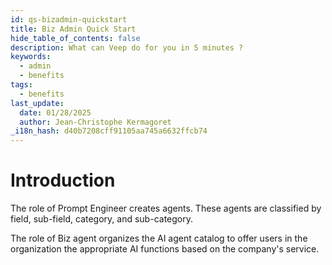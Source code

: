 ```yaml
---
id: qs-bizadmin-quickstart
title: Biz Admin Quick Start
hide_table_of_contents: false
description: What can Veep do for you in 5 minutes ?
keywords:
  - admin
  - benefits
tags:
  - benefits
last_update:
  date: 01/28/2025
  author: Jean-Christophe Kermagoret
_i18n_hash: d40b7208cff91105aa745a6632ffcb74
---
```

# Introduction

The role of Prompt Engineer creates agents. These agents are classified by field, sub-field, category, and sub-category.

The role of Biz agent organizes the AI agent catalog to offer users in the organization the appropriate AI functions based on the company's service.
